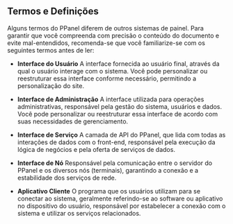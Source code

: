 ## Termos e Definições

Alguns termos do PPanel diferem de outros sistemas de painel. Para garantir que você compreenda com precisão o conteúdo do documento e evite mal-entendidos, recomenda-se que você familiarize-se com os seguintes termos antes de ler:

- **Interface do Usuário**
  A interface fornecida ao usuário final, através da qual o usuário interage com o sistema. Você pode personalizar ou reestruturar essa interface conforme necessário, permitindo a personalização do site.

- **Interface de Administração**
  A interface utilizada para operações administrativas, responsável pela gestão do sistema, usuários e dados. Você pode personalizar ou reestruturar essa interface de acordo com suas necessidades de gerenciamento.

- **Interface de Serviço**
  A camada de API do PPanel, que lida com todas as interações de dados com o front-end, responsável pela execução da lógica de negócios e pela oferta de serviços de dados.

- **Interface de Nó**
  Responsável pela comunicação entre o servidor do PPanel e os diversos nós (terminais), garantindo a conexão e a estabilidade dos serviços de rede.

- **Aplicativo Cliente**
  O programa que os usuários utilizam para se conectar ao sistema, geralmente referindo-se ao software ou aplicativo no dispositivo do usuário, responsável por estabelecer a conexão com o sistema e utilizar os serviços relacionados.



<Giscus />
